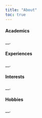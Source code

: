 ```yaml
---
title: "About"
toc: true
---
```


#### Academics

\_\_.

#### Experiences

\_\_.

#### Interests

\_\_.

#### Hobbies

\_\_.
